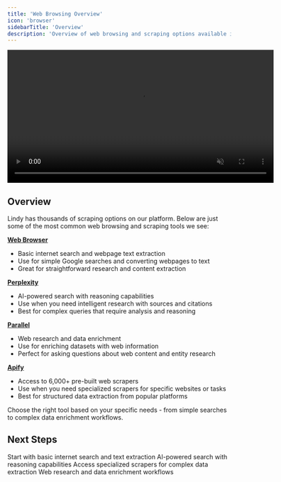 ```yaml
---
title: 'Web Browsing Overview'
icon: 'browser'
sidebarTitle: 'Overview'
description: 'Overview of web browsing and scraping options available in Lindy'
---
```


<div style={{ display: 'flex', justifyContent: 'center', margin: '2rem 0' }}>
  <div className="video-card">
    <video
      src="/lindy-brand-assets/web-scrape-overview.mp4"
      width="600"
      autoPlay
      muted
      loop
      playsInline
      style={{ display: 'block', width: '100%', borderRadius: '16px' }}
    />
  </div>
</div>

## Overview

Lindy has thousands of scraping options on our platform. Below are just some of the most common web browsing and scraping tools we see:

**[Web Browser](/skills/web-browsing/web-browser)**
-  Basic internet search and webpage text extraction
- Use for simple Google searches and converting webpages to text
- Great for straightforward research and content extraction

**[Perplexity](/skills/web-browsing/perplexity)** 
- AI-powered search with reasoning capabilities
- Use when you need intelligent research with sources and citations  
- Best for complex queries that require analysis and reasoning

**[Parallel](/skills/web-browsing/parallel)** 
- Web research and data enrichment
- Use for enriching datasets with web information
- Perfect for asking questions about web content and entity research

**[Apify](/skills/web-browsing/apify)** 
- Access to 6,000+ pre-built web scrapers
- Use when you need specialized scrapers for specific websites or tasks
- Best for structured data extraction from popular platforms

Choose the right tool based on your specific needs - from simple searches to complex data enrichment workflows.

## Next Steps

<CardGroup cols={2}>
  <Card title="Web Browser" href="/skills/web-browsing/web-browser" icon="browser">
    Start with basic internet search and text extraction
  </Card>
  <Card title="Perplexity" href="/skills/web-browsing/perplexity" icon="browser">
    AI-powered search with reasoning capabilities
  </Card>
  <Card title="Apify" href="/skills/web-browsing/apify" icon="square-code">
    Access specialized scrapers for complex data extraction
  </Card>
  <Card title="Parallel" href="/skills/web-browsing/parallel" icon="browser">
    Web research and data enrichment workflows
  </Card>
</CardGroup>
